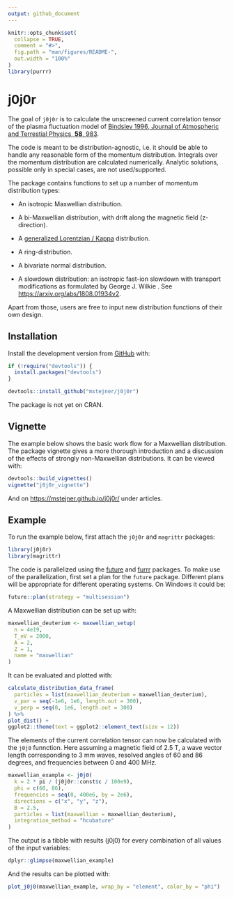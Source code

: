 ```yaml
---
output: github_document
---
```


<!-- README.md is generated from README.Rmd. Please edit that file -->

```r
knitr::opts_chunk$set(
  collapse = TRUE,
  comment = "#>",
  fig.path = "man/figures/README-",
  out.width = "100%"
)
library(purrr)
```

# j0j0r

<!-- badges: start -->
<!-- badges: end -->

The goal of `j0j0r` is to calculate the unscreened current correlation tensor of the plasma fluctuation model of [Bindslev 1996, Journal of Atmospheric and Terrestial Physics, **58**, 983](https://www.sciencedirect.com/science/article/pii/0021916995001298).

The code is meant to be distribution-agnostic, i.e. it should be able to handle any reasonable form of the momentum distribution. Integrals over the momentum distribution are calculated numerically. Analytic solutions, possible only in special cases, are not used/supported.

The package contains functions to set up a number of momentum distribution types:

* An isotropic Maxwellian distribution. 

* A bi-Maxwellian distribution, with drift along the magnetic field (z-direction).

* A [generalized Lorentzian / Kappa](https://www.spenvis.oma.be/help/background/distributions/distributions.html) distribution.

* A ring-distribution.

* A bivariate normal distribution.

* A slowdown distribution: an isotropic fast-ion slowdown with transport modifications as formulated by George J. Wilkie . See [https://arxiv.org/abs/1808.01934v2](https://arxiv.org/abs/1808.01934v2).  

Apart from those, users are free to input new distribution functions of their own design.

## Installation

Install the development version from [GitHub](https://github.com/) with:

``` r
if (!require("devtools")) {
  install.packages("devtools")
}

devtools::install_github("mstejner/j0j0r")
```
The package is not yet on CRAN.

## Vignette

The example below shows the basic work flow for a Maxwellian distribution. The package vignette gives a more thorough introduction and a discussion of the effects of strongly non-Maxwellian distributions. It can be viewed with:

```r
devtools::build_vignettes()
vignette("j0j0r_vignette")
```

And on [https://mstejner.github.io/j0j0r/](https://mstejner.github.io/j0j0r/) under articles.

## Example

To run the example below, first attach the `j0j0r` and `magrittr` packages:

```r
library(j0j0r)
library(magrittr)
```

The code is parallelized using the [future](https://cran.r-project.org/web/packages/future/) and [furrr](https://cran.r-project.org/web/packages/furrr/index.html) packages. To make use of the parallelization, first set a plan for the `future` package. Different plans will be appropriate for different operating systems. On Windows it could be: 

```r
future::plan(strategy = "multisession")
```

A Maxwellian distribution can be set up with:

```r
maxwellian_deuterium <- maxwellian_setup(
  n = 4e19,
  T_eV = 2000,
  A = 2,
  Z = 1,
  name = "maxwellian"
)
```

It can be evaluated and plotted with:

```r
calculate_distribution_data_frame(
  particles = list(maxwellian_deuterium = maxwellian_deuterium), 
  v_par = seq(-1e6, 1e6, length.out = 300), 
  v_perp = seq(0, 1e6, length.out = 300) 
) %>% 
plot_dist() +
ggplot2::theme(text = ggplot2::element_text(size = 12))
```

The elements of the current correlation tensor can now be calculated with the `j0j0` funnction. Here assuming a magnetic field of 2.5 T, a wave vector length corresponding to 3 mm waves, resolved angles of 60 and 86 degrees, and frequencies between 0 and 400 MHz. 

```r
maxwellian_example <- j0j0(
  k = 2 * pi / (j0j0r::const$c / 100e9),
  phi = c(60, 86),
  frequencies = seq(0, 400e6, by = 2e6),
  directions = c("x", "y", "z"),
  B = 2.5,
  particles = list(maxwellian = maxwellian_deuterium),
  integration_method = "hcubature"
)
```

The output is a tibble with results (j0j0) for every combination of all values of the input variables:

```r
dplyr::glimpse(maxwellian_example)
```


And the results can be plotted with:

```r
plot_j0j0(maxwellian_example, wrap_by = "element", color_by = "phi")
```

